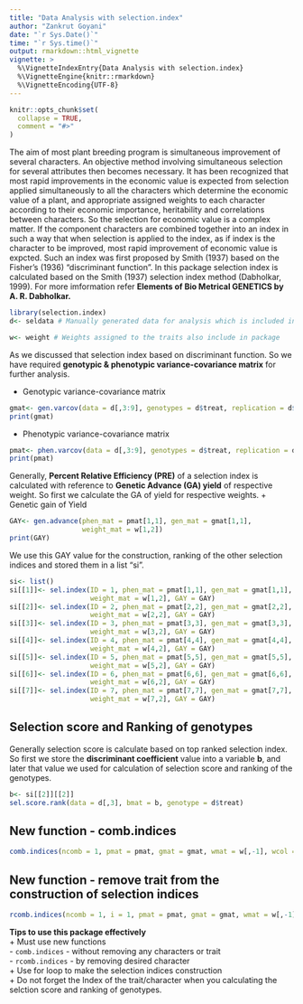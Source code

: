 ```yaml
---
title: "Data Analysis with selection.index"
author: "Zankrut Goyani"
date: "`r Sys.Date()`"
time: "`r Sys.time()`"
output: rmarkdown::html_vignette
vignette: >
  %\VignetteIndexEntry{Data Analysis with selection.index}
  %\VignetteEngine{knitr::rmarkdown}
  %\VignetteEncoding{UTF-8}
---
```


```r
knitr::opts_chunk$set(
  collapse = TRUE,
  comment = "#>"
)
```

The aim of most plant breeding program is simultaneous improvement of several characters. An objective method involving simultaneous selection for several attributes then becomes necessary. It has been recognized that most rapid improvements in the economic value is expected from selection applied simultaneously to all the characters which determine the economic value of a plant, and appropriate assigned weights to each character according to their economic importance, heritability and correlations between characters. So the selection for economic value is a complex matter. If the component characters are combined together into an index in such a way that when selection is applied to the index, as if index is the character to be improved, most rapid improvement of economic value is expcted. Such an index was first proposed by Smith (1937) based on the Fisher's (1936) "discriminant function". In this package selection index is calculated based on the Smith (1937) selection index method (Dabholkar, 1999). For more imformation refer **Elements of Bio Metrical GENETICS by A. R. Dabholkar.**
```r
library(selection.index)
d<- seldata # Manually generated data for analysis which is included in package
```

```r
w<- weight # Weights assigned to the traits also include in package
```

As we discussed that selection index based on discriminant function. So we have required **genotypic & phenotypic variance-covariance matrix** for further analysis.

+ Genotypic variance-covariance matrix
```r
gmat<- gen.varcov(data = d[,3:9], genotypes = d$treat, replication = d$rep)
print(gmat)
```

+ Phenotypic variance-covariance matrix
```r
pmat<- phen.varcov(data = d[,3:9], genotypes = d$treat, replication = d$rep)
print(pmat)
```

Generally, **Percent Relative Efficiency (PRE)** of a selection index is calculated with reference to **Genetic Advance (GA) yield** of respective weight. So first we calculate the GA of yield for respective weights.
+ Genetic gain of Yield
```r
GAY<- gen.advance(phen_mat = pmat[1,1], gen_mat = gmat[1,1],
                  weight_mat = w[1,2])
print(GAY)
```
We use this GAY value for the construction, ranking of the other selection indices and stored them in a list "si".
```r
si<- list()
si[[1]]<- sel.index(ID = 1, phen_mat = pmat[1,1], gen_mat = gmat[1,1],
                    weight_mat = w[1,2], GAY = GAY)
si[[2]]<- sel.index(ID = 2, phen_mat = pmat[2,2], gen_mat = gmat[2,2],
                    weight_mat = w[2,2], GAY = GAY)
si[[3]]<- sel.index(ID = 3, phen_mat = pmat[3,3], gen_mat = gmat[3,3],
                    weight_mat = w[3,2], GAY = GAY)
si[[4]]<- sel.index(ID = 4, phen_mat = pmat[4,4], gen_mat = gmat[4,4],
                    weight_mat = w[4,2], GAY = GAY)
si[[5]]<- sel.index(ID = 5, phen_mat = pmat[5,5], gen_mat = gmat[5,5],
                    weight_mat = w[5,2], GAY = GAY)
si[[6]]<- sel.index(ID = 6, phen_mat = pmat[6,6], gen_mat = gmat[6,6],
                    weight_mat = w[6,2], GAY = GAY)
si[[7]]<- sel.index(ID = 7, phen_mat = pmat[7,7], gen_mat = gmat[7,7],
                    weight_mat = w[7,2], GAY = GAY)
```

## Selection score and Ranking of genotypes
Generally selection score is calculate based on top ranked selection index. So first we store the **discriminant coefficient** value into a variable **b**, and later that value we used for calculation of selection score and ranking of the genotypes.

```r
b<- si[[2]][[2]]
sel.score.rank(data = d[,3], bmat = b, genotype = d$treat)
```

## New function - comb.indices
```r
comb.indices(ncomb = 1, pmat = pmat, gmat = gmat, wmat = w[,-1], wcol = 1, GAY = GAY)
```

## New function - remove trait from the construction of selection indices
```r
rcomb.indices(ncomb = 1, i = 1, pmat = pmat, gmat = gmat, wmat = w[,-1], wcol = 1, GAY = GAY)
```

**Tips to use this package effectively**<br>
+ Must use new functions <br>
  - ```comb.indices``` - without removing any characters or trait<br>
  - ```rcomb.indices``` - by removing desired character <br>
+ Use for loop to make the selection indices construction <br>
+ Do not forget the Index of the trait/character when you calculating the selction score and ranking of genotypes.<br>
